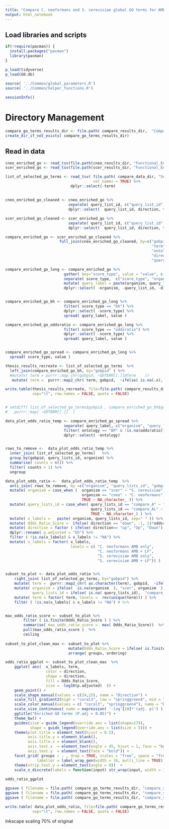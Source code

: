 ```yaml
---
title: "Compare C. neoformans and S. cerevisiae global GO terms for AMB + LF drug synergy project"
output: html_notebook
---
```



## Load libraries and scripts
```r

if(!require(pacman)) {
  install.packages("pacman")
  library(pacman)
}

p_load(tidyverse)
p_load(GO.db)
		
source( '../Common/global_parameters.R')
source( '../Common/helper_functions.R')

sessionInfo()

```

# Directory Management
```r

compare_go_terms_results_dir <- file.path( compare_results_dir,  "Compare_Global_Enrichment" ) 
create_dir_if_not_exists( compare_go_terms_results_dir)

```


## Read in data 
```r

cneo_enriched_go <- read_tsv(file.path(cneo_results_dir, "Functional_Enrichment/To_Use_k_0_Remove_5a/GOStat/enriched_go_terms_global.txt"))
scer_enriched_go <- read_tsv(file.path(scer_results_dir, "Functional_Enrichment/To_Use_k_1/GOStat/enriched_go_terms_global.txt" ) )

list_of_selected_go_terms <- read_tsv( file.path( compare_data_dir, "Selected_GO_Terms/list_of_selected_GO_terms.txt"), 
                                       col_names = TRUE) %>%
                             dplyr::select(-term)

```


## 
```r

cneo_enriched_go_cleaned <- cneo_enriched_go %>%
                            separate( query_list_id, c("query_list_id", "direction"), sep="\\.") %>%
                            dplyr::select(  query_list_id, direction, term, bh, oddsratio, gobpid, ontology) 

scer_enriched_go_cleaned <- scer_enriched_go %>%
                            separate( query_list_id, c("query_list_id", "direction"), sep="\\.")  %>%
                            dplyr::select(  query_list_id, direction, term, bh, oddsratio, gobpid, ontology)

```


```r
compare_enriched_go <- scer_enriched_go_cleaned %>%
                        full_join(cneo_enriched_go_cleaned, by=c("gobpid" = "gobpid",
                                                                 "term" = "term",
                                                                 "ontology" = "ontology",
                                                                 "direction" = "direction",
                                                                 "query_list_id" = "query_list_id"), suffix=c(".scer", ".cneo") ) 

compare_enriched_go_long <- compare_enriched_go %>%
                          gather( key="score_type", value = "value", c("bh.scer", "bh.cneo", "oddsratio.scer", "oddsratio.cneo") ) %>%
                          separate( score_type,  c("score_type", "organism"),   sep="\\."  ) %>%
                          mutate( query_label = paste(organism, query_list_id, direction, sep=",") )  %>%
                          dplyr::select( -organism, -query_list_id, -direction )  


compare_enriched_go_bh <- compare_enriched_go_long %>%
                          filter( score_type == "bh") %>%
                          dplyr::select( -score_type) %>%
                          spread( query_label, value )

compare_enriched_go_oddsratio <- compare_enriched_go_long %>%
                          filter( score_type == "oddsratio") %>%
                          dplyr::select( -score_type) %>%
                          spread( query_label, value )


compare_enriched_go_spread <- compare_enriched_go_long %>%
  spread( score_type, value )


```



```r

thesis_results_recreate <- list_of_selected_go_terms  %>%
  left_join(compare_enriched_go_bh, by="gobpid" ) %>%
  #mutate( term = purrr::map_chr(gobpid, ~GOTERM[[.]]@Term    ))
   mutate( term =  purrr::map2_chr( term, gobpid,  ~ifelse( is.na(.x), GOTERM[[.y]]@Term, .x)) ) 

write.table(thesis_results_recreate, file=file.path( compare_results_dir, "Compare_Global_Enrichment/thesis_results_recreate.tab"  ),
            sep="\t", row.names = FALSE, quote = FALSE)


# setdiff( list_of_selected_go_terms$gobpid , compare_enriched_go_bh$gobpid) %>%
#   purrr::map( ~GOTERM[[.]]  )


```



```r

data_plot_odds_ratio_temp <- compare_enriched_go_spread %>%
                          separate( query_label, c("organism", "query_lists_id", "direction"), sep=",") %>%
                          filter( ontology == "BP" & !is.na(oddsratio)) %>%
                          dplyr::select( -ontology)


rows_to_remove <-  data_plot_odds_ratio_temp %>%
  inner_join( list_of_selected_go_terms)   %>%
  group_by(gobpid, query_lists_id, organism) %>%
  summarise( counts = n()) %>%
  filter( counts > 1) %>%
  ungroup 

data_plot_odds_ratio <-  data_plot_odds_ratio_temp  %>%
  anti_join( rows_to_remove, by =c("organism", "query_lists_id", "gobpid" )  ) %>%
  mutate( organism = case_when (  organism == "scer" ~ "S. cerevisiae",
                                  organism == "cneo" ~ "C. neoformans",
                                  TRUE ~ NA_character_ )) %>%
  mutate( query_lists_id = case_when( query_lists_id == "compare_A" ~ "AMB only",
                                      query_lists_id == "compare_AL" ~ "AMB + LF",
                                      TRUE ~ NA_character_) ) %>%
  mutate( x_labels =   paste( organism, query_lists_id, sep=" " )) %>%
  mutate( Odds_Ratio_Score =  ifelse( direction == "down", -1, 1)*oddsratio ) %>%
  mutate( direction = factor ( ifelse( direction== "up", "Up", "Down"), levels = c("Up", "Down"))) %>%
  dplyr::rename( p.adjusted = "bh") %>%
  filter ( !is.na(x_labels) & x_labels != "NA") %>%
  mutate( x_labels = factor( x_labels, 
                             levels = c( "C. neoformans AMB only",
                                         "C. neoformans AMB + LF",
                                         "S. cerevisiae AMB only",
                                         "S. cerevisiae AMB + LF")) )  


subset_to_plot <- data_plot_odds_ratio %>%
    right_join( list_of_selected_go_terms, by="gobpid") %>%
    mutate( term =  purrr::map2_chr( as.character(term), gobpid,  ~ifelse( is.na(.x), GOTERM[[.y]]@Term, .x)) ) %>%
    mutate( organism = ifelse(  is.na(organism  ), "scer", organism  ),
            query_lists_id = ifelse( is.na( query_lists_id),  "compare_A", query_lists_id)) %>%
    mutate( term = factor( term, levels =  rev(unique(term))) ) %>%
    filter ( !is.na(x_labels) & x_labels != "NA") # %>%


max_odds_ratio_score <- subset_to_plot %>%   
        filter ( is.finite(Odds_Ratio_Score ) ) %>%
        summarise( max_odds_ratio_score =  max( Odds_Ratio_Score))  %>%
        pull(max_odds_ratio_score )  %>%
        ceiling
  
subset_to_plot_clean_max <- subset_to_plot %>%
                            mutate(Odds_Ratio_Score = ifelse( is.finite(Odds_Ratio_Score), Odds_Ratio_Score, max_odds_ratio_score)) %>%
                            arrange( groups, ordering)
```


```r
odds_ratio_ggplot <- subset_to_plot_clean_max  %>%
    ggplot( aes(  x_labels, term,
                  color = direction,
                  shape = direction, 
                  fill = Odds_Ratio_Score, 
                  size = -log10(p.adjusted)  )) +
    geom_point() + 
    scale_shape_manual(values = c(24,25), name = "Direction") +
    scale_fill_gradient2(high = "coral3", low = "springgreen4", mid = "white", name=str_wrap("Odds Ratio Score", width=15)) + 
    scale_color_manual(values = c( "coral3", "springgreen4"), name = "Direction") +
    scale_size_continuous( name = expression( '-log'[10]*'(adj. p)') ) +
    ggtitle("Enriched GO terms (P.adj < 0.05)") +
    theme_bw() +
    guides(size = guide_legend(override.aes = list(shape=17)),
           shape = guide_legend(override.aes = list(size = 5))) +
    theme(plot.title = element_text(hjust = 0.5), 
          axis.title.y = element_blank(), 
          axis.title.x = element_blank(),
          axis.text.x  = element_text(angle = 45, hjust = 1, face = "bold"), 
          axis.text.y  = element_text(face = "bold")) +
    facet_grid( groups ~ . , drop = TRUE, scales = "free", space = "free", 
              labeller = label_wrap_gen(width = 10, multi_line = TRUE))  +
    theme(strip.text.y = element_text(angle = 0))  +
    scale_x_discrete(labels = function(input) str_wrap(input, width = 15))
  
odds_ratio_ggplot
```


```r
ggsave ( filename = file.path( compare_go_terms_results_dir, "compare_s_cerevisiae_c_neoformans_go_terms.png"),  width= 10,  height = 11 )
ggsave ( filename = file.path( compare_go_terms_results_dir, "compare_s_cerevisiae_c_neoformans_go_terms.pdf"),  width= 10,  height = 11 )
ggsave ( filename = file.path( compare_go_terms_results_dir, "compare_s_cerevisiae_c_neoformans_go_terms.tiff"), width= 10,  height = 11 )

write.table( data_plot_odds_ratio, file=file.path( compare_go_terms_results_dir, "data_plot_odds_ratio.txt"),
            sep="\t", row.names = FALSE, quote = FALSE)

```




Inkscape scaling 70% of original













